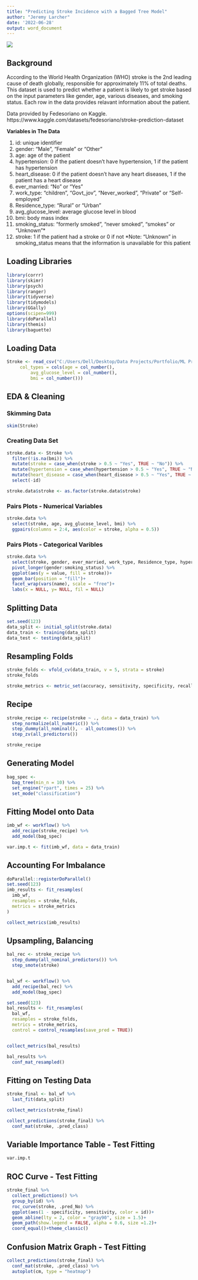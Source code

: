 ---
title: "Predicting Stroke Incidence with a Bagged Tree Model"
author: "Jeremy Larcher"
date: '2022-06-28'
output: word_document
---


![](https://www.stroke.org/-/media/Stroke-Images/About-Stroke/Types-of-Stroke/IllustrationofaStroke_04.jpg?h=375&iar=0&mw=600&w=600&hash=4BD693A253C327B73554998A2A3C3822)


## Background

According to the World Health Organization (WHO) stroke is the 2nd leading cause of death globally, responsible for approximately 11% of total deaths.
This dataset is used to predict whether a patient is likely to get stroke based on the input parameters like gender, age, various diseases, and smoking status. Each row in the data provides relavant information about the patient.

Data provided by Fedesoriano on Kaggle.
https://www.kaggle.com/datasets/fedesoriano/stroke-prediction-dataset


__Variables in The Data__

1) id: unique identifier
2) gender: "Male", "Female" or "Other"
3) age: age of the patient
4) hypertension: 0 if the patient doesn't have hypertension, 1 if the patient has hypertension
5) heart_disease: 0 if the patient doesn't have any heart diseases, 1 if the patient has a heart disease
6) ever_married: "No" or "Yes"
7) work_type: "children", "Govt_jov", "Never_worked", "Private" or "Self-employed"
8) Residence_type: "Rural" or "Urban"
9) avg_glucose_level: average glucose level in blood
10) bmi: body mass index
11) smoking_status: "formerly smoked", "never smoked", "smokes" or "Unknown"*
12) stroke: 1 if the patient had a stroke or 0 if not
*Note: "Unknown" in smoking_status means that the information is unavailable for this patient


## Loading Libraries
```{r}
library(corrr)
library(skimr)
library(psych)
library(ranger)
library(tidyverse)
library(tidymodels)
library(GGally)
options(scipen=999)
library(doParallel)
library(themis)
library(baguette)
```

## Loading Data

```{r warning = FALSE}
Stroke <- read_csv("C:/Users/Dell/Desktop/Data Projects/Portfolio/ML Projects/Stroke/healthcare-dataset-stroke-data.csv", 
     col_types = cols(age = col_number(), 
         avg_glucose_level = col_number(), 
         bmi = col_number()))
```

## EDA & Cleaning

### Skimming Data
```{r}
skim(Stroke)
```


### Creating Data Set

```{r}
stroke.data <- Stroke %>% 
  filter(!is.na(bmi)) %>% 
  mutate(stroke = case_when(stroke > 0.5 ~ "Yes", TRUE ~ "No")) %>% 
  mutate(hypertension = case_when(hypertension > 0.5 ~ "Yes", TRUE ~ "No")) %>% 
  mutate(heart_disease = case_when(heart_disease > 0.5 ~ "Yes", TRUE ~ "No")) %>% 
  select(-id)

stroke.data$stroke <- as.factor(stroke.data$stroke)
```

### Pairs Plots - Numerical Variables

```{r}
stroke.data %>% 
  select(stroke, age, avg_glucose_level, bmi) %>% 
  ggpairs(columns = 2:4, aes(color = stroke, alpha = 0.5))
```

### Pairs Plots - Categorical Varibles

```{r}
stroke.data %>% 
  select(stroke, gender, ever_married, work_type, Residence_type, hypertension, heart_disease, smoking_status) %>% 
  pivot_longer(gender:smoking_status) %>% 
  ggplot(aes(y = value, fill = stroke))+
  geom_bar(position = "fill")+
  facet_wrap(vars(name), scale = "free")+
  labs(x = NULL, y= NULL, fil = NULL)

```

## Splitting Data
```{r}
set.seed(123)
data_split <- initial_split(stroke.data)
data_train <- training(data_split)
data_test <- testing(data_split)
```

## Resampling Folds
```{r}
stroke_folds <- vfold_cv(data_train, v = 5, strata = stroke)
stroke_folds

stroke_metrics <- metric_set(accuracy, sensitivity, specificity, recall)
```

## Recipe

```{r}
stroke_recipe <- recipe(stroke ~ ., data = data_train) %>% 
  step_normalize(all_numeric()) %>% 
  step_dummy(all_nominal(), - all_outcomes()) %>% 
  step_zv(all_predictors())

stroke_recipe
```

## Generating Model
```{r}
bag_spec <-
  bag_tree(min_n = 10) %>% 
  set_engine("rpart", times = 25) %>% 
  set_mode("classification")
```

## Fitting Model onto Data

```{r}
imb_wf <- workflow() %>% 
  add_recipe(stroke_recipe) %>% 
  add_model(bag_spec)

var.imp.t <- fit(imb_wf, data = data_train)
```

## Accounting For Imbalance

```{r}
doParallel::registerDoParallel()
set.seed(123)
imb_results <- fit_resamples(
  imb_wf,
  resamples = stroke_folds,
  metrics = stroke_metrics
)

collect_metrics(imb_results)
```

## Upsampling, Balancing

```{r}
bal_rec <- stroke_recipe %>% 
  step_dummy(all_nominal_predictors()) %>% 
  step_smote(stroke)


bal_wf <- workflow() %>% 
  add_recipe(bal_rec) %>% 
  add_model(bag_spec)

set.seed(123)
bal_results <- fit_resamples(
  bal_wf,
  resamples = stroke_folds,
  metrics = stroke_metrics,
  control = control_resamples(save_pred = TRUE))


collect_metrics(bal_results)

bal_results %>% 
  conf_mat_resampled()
```

## Fitting on Testing Data

```{r}
stroke_final <- bal_wf %>% 
  last_fit(data_split)

collect_metrics(stroke_final)

collect_predictions(stroke_final) %>% 
  conf_mat(stroke, .pred_class)
```

## Variable Importance Table - Test Fitting
```{r}
var.imp.t
```

## ROC Curve - Test Fitting

```{r}
stroke_final %>% 
  collect_predictions() %>% 
  group_by(id) %>% 
  roc_curve(stroke, .pred_No) %>% 
  ggplot(aes(1 - specificity, sensitivity, color = id))+
  geom_abline(lty = 2, color = "gray90", size = 1.5)+
  geom_path(show.legend = FALSE, alpha = 0.6, size =1.2)+
  coord_equal()+theme_classic()
```


## Confusion Matrix Graph - Test Fitting

```{r}
collect_predictions(stroke_final) %>% 
  conf_mat(stroke, .pred_class) %>% 
  autoplot(cm, type = "heatmap")
```


